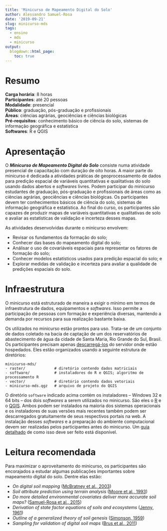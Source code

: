 ```yaml
---
title: 'Minicurso de Mapeamento Digital do Solo'
author: Alessandro Samuel-Rosa
date: '2019-09-21'
slug: minicurso-mds
tags:
  - ensino
  - mds
  - minicurso
output:
  blogdown::html_page:
    toc: true
---
```


# Resumo

__Carga horária__: 8 horas<br>
__Participantes__: até 20 pessoas<br>
__Modalidade__: presencial<br>
__Público__: graduação, pós-graduação e profissionais<br>
__Áreas__: ciências agrárias, geociências e ciências biológicas<br>
__Pré-requisitos__: conhecimento básico de ciência do solo, sistemas de informação geográfica e estatística<br>
__Softwares__: R e QGIS<br>

# Apresentação

O ___Minicurso de Mapeamento Digital do Solo___ consiste numa atividade presencial de capacitação com duração de oito horas. A maior parte do minicurso é dedicada a atividades práticas de geoprocessamento de dados para predição espacial de variáveis quantitativas e qualitativas do solo usando dados abertos e _softwares_ livres. Podem participar do minicurso estudantes de graduação, pós-graduação e profissionais de áreas como as ciências agrárias, geociências e ciências biológicas. Os participantes devem ter conhecimentos básicos de ciência do solo, sistemas de informação geográfica e estatística. Ao final do curso, os participantes são capazes de produzir mapas de variáveis quantitativas e qualitativas de solo e avaliar as estatísticas de validação e incerteza desses mapas.

As atividades desenvolvidas durante o minicurso envolvem:

* Revisar os fundamentos da formação do solo;
* Conhecer das bases do mapeamento digital do solo;
* Análisar o uso de covariáveis espaciais para representar os fatores de formação do solo;
* Conhecer modelos estatísticos usados para predição espacial do solo; e
* Explorar medidas de validação e incerteza para avaliar a qualidade de predições espaciais do solo.

# Infraestrutura

O minicurso está estruturado de maneira a exigir o mínimo em termos de infraestrutura de dados, equipamentos e _softwares_. Isso permite a participação de pessoas com formação e experiência diversas, mantendo a demanda por recursos para sua realização bastante baixa.

Os utilizados no minicurso estão prontos para uso. Trata-se de um conjunto de dados coletado na bacia de captação de um dos reservatórios de abastecimento de água da cidade de Santa Maria, Rio Grande do Sul, Brasil. Os participantes precisam apenas [descarregá-los][dados] do servidor onde estão hospedados. Eles estão organizados usando a seguinte estrutura de diretórios:

    minicurso-mds/
    - raster/             # diretório contendo dados matriciais
    - software/           # instaladores do R e QGIS; algoritmo de processamento R
    - vector/             # diretório contendo dados vetoriais
    - minicurso-mds.qgz   # arquivo de projeto do QGIS

O diretório `software` indicado acima contém os instaladores -- Windows 32 e 64 bits -- dos dois _softwares_ a serem utilizados no minicurso. São eles o [R][r] e o [QGIS][qgis]. Ambos podem ser instalados na maioria dos sistemas operacionais e os instaladores de suas versões mais recentes também podem ser descarregados gratuitamente de seus respectivos portais na web. A instalação desses _softwares_ e a preparação do ambiente computacional devem ser realizadas pelos participantes antes do minicurso. Um [guia detalhado][manual] de como isso deve ser feito está disponível.

# Leitura recomendada

Para maximizar o aproveitamento do minicurso, os participantes são encorajados a estudar algumas publicações importantes sobre mapeamento digital do solo. Dentre elas estão:

* _On digital soil mapping_ ([McBratney et al., 2003][mcbratney])
* _Soil attribute prediction using terrain analysis_ ([Moore et al., 1993][moore])
* _Do more detailed environmental covariates deliver more accurate soil maps?_ ([Samuel-Rosa et al., 2015][samuelrosa])
* _Derivation of state factor equations of soils and ecosystems_ ([Jenny, 1961][jenny])
* _Outline of a generalized theory of soil genesis_ ([Simonson, 1959][simonson])
* _Sampling for validation of digital soil maps_ ([Brus et al., 2011][brus])

[simonson]: http://www.evsc.virginia.edu/~alm7d/soils/handouts/simonson.pdf
[samuelrosa]: https://doi.org/10.1016/j.geoderma.2014.12.017
[jenny]: https://doi.org/10.2136/sssaj1961.03615995002500050023x
[mcbratney]: https://linkinghub.elsevier.com/retrieve/pii/S0016706103002234
[moore]: https://doi.org/10.2136/sssaj1993.03615995005700020026x
[brus]: https://doi.org/10.1111/j.1365-2389.2011.01364.x
[dados]: https://alessandrorosa.ocloud.de/index.php/s/DtqS8mVMPCWVpMf/download
[r]: https://www.r-project.org/
[qgis]: https://qgis.org/en/site/
[manual]: https://docs.google.com/document/d/1TXELVBAcTrPtKVOL7UucCHGUr9A9n4BWGNe78G_6yR0/edit?usp=sharing
